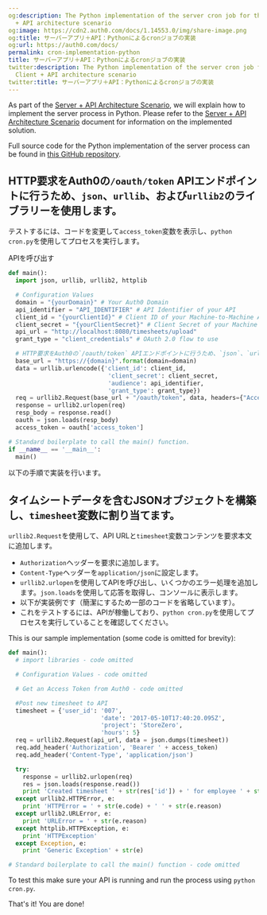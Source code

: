 ```yaml
---
og:description: The Python implementation of the server cron job for the Server Client
  + API architecture scenario
og:image: https://cdn2.auth0.com/docs/1.14553.0/img/share-image.png
og:title: サーバーアプリ＋API：Pythonによるcronジョブの実装
og:url: https://auth0.com/docs/
permalink: cron-implementation-python
title: サーバーアプリ＋API：Pythonによるcronジョブの実装
twitter:description: The Python implementation of the server cron job for the Server
  Client + API architecture scenario
twitter:title: サーバーアプリ＋API：Pythonによるcronジョブの実装
---
```


As part of the [Server + API Architecture Scenario](/docs/get-started/architecture-scenarios/server-application-api), we will explain how to implement the server process in Python. Please refer to the [Server + API Architecture Scenario](/docs/get-started/architecture-scenarios/server-application-api) document for information on the implemented solution.

Full source code for the Python implementation of the server process can be found in [this GitHub repository](https://github.com/auth0-samples/auth0-pnp-exampleco-timesheets/tree/master/timesheets-cron/python).

## HTTP要求をAuth0の`/oauth/token` APIエンドポイントに行うため、`json`、`urllib`、および`urllib2`のライブラリーを使用します。

テストするには、コードを変更して`access_token`変数を表示し、`python cron.py`を使用してプロセスを実行します。

APIを呼び出す

```python lines expandable
def main():
  import json, urllib, urllib2, httplib

  # Configuration Values
  domain = "{yourDomain}" # Your Auth0 Domain
  api_identifier = "API_IDENTIFIER" # API Identifier of your API
  client_id = "{yourClientId}" # Client ID of your Machine-to-Machine Application
  client_secret = "{yourClientSecret}" # Client Secret of your Machine to Machine Application
  api_url = "http://localhost:8080/timesheets/upload"
  grant_type = "client_credentials" # OAuth 2.0 flow to use

  # HTTP要求をAuth0の`/oauth/token` APIエンドポイントに行うため、`json`、`urllib`、および`urllib2`のライブラリーを使用します。 from Auth0
  base_url = "https://{domain}".format(domain=domain)
  data = urllib.urlencode({'client_id': client_id,
                            'client_secret': client_secret,
                            'audience': api_identifier,
                            'grant_type': grant_type})
  req = urllib2.Request(base_url + "/oauth/token", data, headers={"Accept": "application/x-www-form-urlencoded"})
  response = urllib2.urlopen(req)
  resp_body = response.read()
  oauth = json.loads(resp_body)
  access_token = oauth['access_token']

# Standard boilerplate to call the main() function.
if __name__ == '__main__':
  main()
```






以下の手順で実装を行います。

## タイムシートデータを含むJSONオブジェクトを構築し、`timesheet`変数に割り当てます。

`urllib2.Request`を使用して、API URLと`timesheet`変数コンテンツを要求本文に追加します。

* `Authorization`ヘッダーを要求に追加します。
* `Content-Type`ヘッダーを`application/json`に設定します。
* `urllib2.urlopen`を使用してAPIを呼び出し、いくつかのエラー処理を追加します。`json.loads`を使用して応答を取得し、コンソールに表示します。
* 以下が実装例です（簡潔にするため一部のコードを省略しています）。
* これをテストするには、APIが稼働しており、`python cron.py`を使用してプロセスを実行していることを確認してください。

This is our sample implementation (some code is omitted for brevity):

```python lines expandable
def main():
  # import libraries - code omitted

  # Configuration Values - code omitted

  # Get an Access Token from Auth0 - code omitted

  #Post new timesheet to API
  timesheet = {'user_id': '007',
                          'date': '2017-05-10T17:40:20.095Z',
                          'project': 'StoreZero',
                          'hours': 5}
  req = urllib2.Request(api_url, data = json.dumps(timesheet))
  req.add_header('Authorization', 'Bearer ' + access_token)
  req.add_header('Content-Type', 'application/json')

  try:
    response = urllib2.urlopen(req)
    res = json.loads(response.read())
    print 'Created timesheet ' + str(res['id']) + ' for employee ' + str(res['user_id'])
  except urllib2.HTTPError, e:
    print 'HTTPError = ' + str(e.code) + ' ' + str(e.reason)
  except urllib2.URLError, e:
    print 'URLError = ' + str(e.reason)
  except httplib.HTTPException, e:
    print 'HTTPException'
  except Exception, e:
    print 'Generic Exception' + str(e)

# Standard boilerplate to call the main() function - code omitted
```






To test this make sure your API is running and run the process using `python cron.py`.

That's it! You are done!